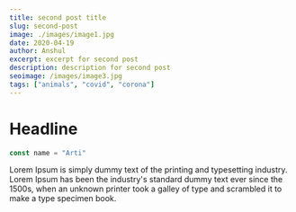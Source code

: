 ```yaml
---
title: second post title
slug: second-post
image: ./images/image1.jpg
date: 2020-04-19
author: Anshul
excerpt: excerpt for second post
description: description for second post
seoimage: /images/image3.jpg
tags: ["animals", "covid", "corona"]
---
```



# Headline

```javascript
const name = "Arti"
```

Lorem Ipsum is simply dummy text of the printing and typesetting industry. Lorem Ipsum has been the industry's standard dummy text ever since the 1500s, when an unknown printer took a galley of type and scrambled it to make a type specimen book.


